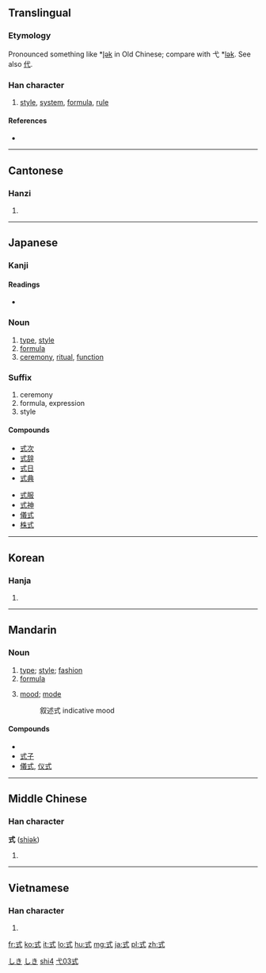 ==Translingual==

===Etymology===
{{Han compound|弋|工|c1=p|c2=s|t2=work|ls=psc}}

Pronounced something like *[[w:International Phonetic Alphabet|l̥ək]] in Old Chinese; compare with 弋 *[[w:International Phonetic Alphabet|lək]]. See also [[代]].

===Han character===
{{Han char|rn=56|rad=弋|as=03|sn=6|four=4310<sub>0</sub>|canj=戈心一 (IPM)|ids=⿹[[弋]][[工]]}}

# [[style]], [[system]], [[formula]], [[rule]]

====References====
* {{Han ref|kx=0355.060|dkj=09663|hdz=10558.070|uh=5F0F|ud=24335|bh=A6A1|bd=42657}}

----

==Cantonese==

===Hanzi===
{{yue-hanzi|jyut=|y=sik1}}

# {{defn|lang=yue|sort=弋03}}

----

==Japanese==

===Kanji===
{{ja-kanji|grade=3|rs=弋03}}

====Readings====
* {{ja-readings|on=[[しき]] (shiki), [[しょく]] (shoku)|kun=[[のり]] (nori), [[のっとる]] (nottoru)}}

===Noun===
{{ja-noun|k|hira=しき|rom=shiki|hidx=しき}}

# [[type]], [[style]]
# [[formula]]
# [[ceremony]], [[ritual]], [[function]]

===Suffix===
{{ja-pos|k|suffix|hira=しき|rom=-shiki}}

# ceremony
# formula, expression
# style

====Compounds====
{{top2}}
* [[式次]]
* [[式辞]]
* [[式日]]
* [[式典]]
{{mid2}}
* [[式服]]
* [[式神]]
* [[儀式]]
* [[株式]]
{{bottom}}

[[Category:ja:Computing|しき]]
[[Category:ja:Mathematics|しき]]

----

==Korean==

===Hanja===
{{ko-hanja|hangeul=[[식]]|eumhun=|rv=sik|mr=sik|y=sik}}

# {{defn|lang=ko|sort=弋03}}

----

==Mandarin==

===Noun===
{{cmn-noun|ts|pin=shì|pint=shi4|rs=弋03}}

# [[type]]; [[style]]; [[fashion]]
# [[formula]]
# {{grammar|lang=cmn}} [[mood]]; [[mode]]
#: 叙述式 indicative mood

====Compounds====
* {{zh-ts|式樣|式样}}
* [[式子]]
* [[儀式]], [[仪式]]

[[Category:cmn:Advanced Mandarin in simplified script|shi4]]
[[Category:cmn:Advanced Mandarin in traditional script|弋03式]]

----

==Middle Chinese==

===Han character===
'''式''' ([[shiək]])

# {{defn|lang=zhx-mid|sort=弋03}}

----

==Vietnamese==

===Han character===
{{vi-hantu|[[thức]], [[sức]]|rs=弋03}}

# {{defn|lang=vi|sort=弋03}}

[[fr:式]]
[[ko:式]]
[[it:式]]
[[lo:式]]
[[hu:式]]
[[mg:式]]
[[ja:式]]
[[pl:式]]
[[zh:式]]